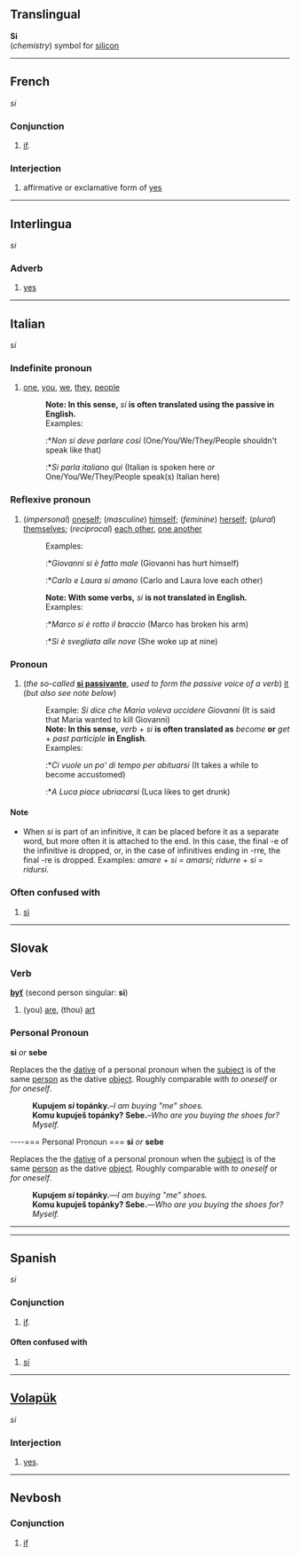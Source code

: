 ==Translingual==
'''Si'''<br>(''chemistry'') symbol for [[silicon]]

----
==French==
''si''

===Conjunction===
# [[if]].

===Interjection===
# affirmative or exclamative form of [[yes]]

----
==Interlingua==
''si''

===Adverb===
# [[yes]]

----
==Italian==
''si''

===Indefinite pronoun===
#[[one]], [[you]], [[we]], [[they]], [[people]]
#:'''Note: In this sense,''' ''si'' '''is often translated using the passive in English.'''
#:Examples:
#::*''Non si deve parlare così'' (One/You/We/They/People shouldn't speak like that)
#::*''Si parla italiano qui'' (Italian is spoken here ''or'' One/You/We/They/People speak(s) Italian here)

===Reflexive pronoun===
#(''impersonal'') [[oneself]]; (''masculine'') [[himself]]; (''feminine'') [[herself]]; (''plural'') [[themselves]]; (''reciprocal'') [[each other]], [[one another]]
#:Examples:
#::*''Giovanni si è fatto male'' (Giovanni has hurt himself)
#::*''Carlo e Laura si amano'' (Carlo and Laura love each other)
#:'''Note: With some verbs,''' ''si'' '''is not translated in English.'''
#:Examples:
#::*''Marco si è rotto il braccio'' (Marco has broken his arm)
#::*''Si è svegliata alle nove'' (She woke up at nine)

===Pronoun===
#(''the so-called'' '''[[si passivante]]''', ''used to form the passive voice of a verb'') [[it]] (''but also see note below'')
#:Example: ''Si dice che Maria voleva uccidere Giovanni'' (It is said that Maria wanted to kill Giovanni)
#:'''Note: In this sense,''' ''verb'' + ''si'' '''is often translated as''' ''become'' '''or''' ''get'' + ''past participle'' '''in English'''.
#:Examples:
#::*''Ci vuole un po' di tempo per abituarsi'' (It takes a while to become accustomed)
#::*''A Luca piace ubriacarsi'' (Luca likes to get drunk)

====Note====
*When ''si'' is part of an infinitive, it can be placed before it as a separate word, but more often it is attached to the end.  In this case, the final -e of the infinitive is dropped, or, in the case of infinitives ending in -rre, the final -re is dropped.  Examples: ''amare'' + ''si'' = ''amarsi''; ''ridurre'' + ''si'' = ''ridursi''.  

===Often confused with===
# [[sì#Italian|sì]]

----
== Slovak ==
=== Verb ===
'''[[byť#Slovak|byť]]''' (second person singular: '''si''')
# (you) [[are]], (thou) [[art]]
=== Personal Pronoun ===
'''si''' ''or'' '''sebe'''

Replaces the the [[dative]] of a personal pronoun when the [[subject]] is of the same [[person]] as the dative [[object]]. Roughly comparable with ''to oneself'' or ''for oneself''.
:'''Kupujem ''si'' topánky.'''&ndash;''I am buying "me" shoes.''
:'''Komu kupuješ topánky? Sebe.'''&ndash;''Who are you buying the shoes for? Myself.''
----=== Personal Pronoun ===
'''si''' ''or'' '''sebe'''

Replaces the the [[dative]] of a personal pronoun when the [[subject]] is of the same [[person]] as the dative [[object]]. Roughly comparable with ''to oneself'' or ''for oneself''.
:'''Kupujem ''si'' topánky.'''&mdash;''I am buying "me" shoes.''
:'''Komu kupuješ topánky? Sebe.'''&mdash;''Who are you buying the shoes for? Myself.''
----
----
==Spanish==
''si''

===Conjunction===
# [[if]].

====Often confused with====
# [[sí#Spanish|sí]]

----
==[[Volapük]]==
''si''

===Interjection===
# [[yes]].
----
==Nevbosh==
===Conjunction===
#[[if]]